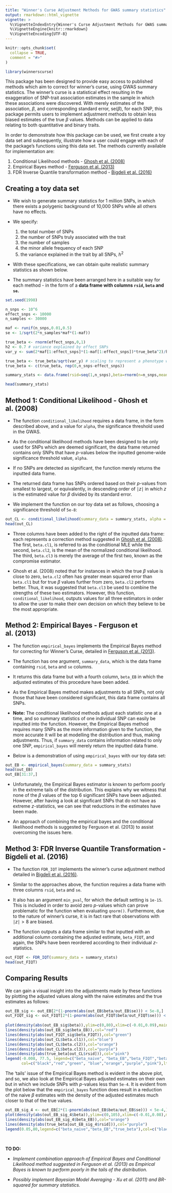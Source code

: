 ```yaml
---
title: "Winner's Curse Adjustment Methods for GWAS summary statistics"
output: rmarkdown::html_vignette
vignette: >
  %\VignetteIndexEntry{Winner's Curse Adjustment Methods for GWAS summary statistics}
  %\VignetteEngine{knitr::rmarkdown}
  %\VignetteEncoding{UTF-8}
---
```


```r
knitr::opts_chunk$set(
  collapse = TRUE,
  comment = "#>"
)
```

```r
library(winnerscurse)
```


This package has been designed to provide easy access to published methods which aim to correct for winner's curse, using GWAS summary statistics. The winner's curse is a statistical effect resulting in the exaggeration of SNP-trait association estimates in the sample in which these associations were discovered. With merely estimates of the association, $\beta$, and corresponding standard error, $\text{se}(\beta)$, for each SNP, this package permits users to implement adjustment methods to obtain less biased estimates of the true $\beta$ values. Methods can be applied to data relating to both quantitative and binary traits.

In order to demonstrate how this package can be used, we first create a toy data set and subsequently, illustrate how a user could engage with each of the package's functions using this data set. The methods currently available for implementation are: 

1. Conditional Likelihood methods - [Ghosh et al. (2008)](https://www.ncbi.nlm.nih.gov/pmc/articles/PMC2665019/)
2. Empirical Bayes method - [Ferguson et al. (2013)](https://www.ncbi.nlm.nih.gov/pmc/articles/PMC4048064/) 
3. FDR Inverse Quantile transformation method - [Bigdeli et al. (2016)](https://www.ncbi.nlm.nih.gov/pmc/articles/PMC5013908/) 



## Creating a toy data set

- We wish to generate summary statistics for 1 million SNPs, in which there exists a polygenic background of 10,000 SNPs while all others have no effects.

- We specify:
  1. the total number of SNPs
  2. the number of SNPs truly associated with the trait
  3. the number of samples
  4. the minor allele frequency of each SNP 
  5. the variance explained in the trait by all SNPs, $h^2$ 

- With these specifications, we can obtain quite realistic summary statistics as shown below.

- The summary statistics have been arranged here in a suitable way for each method - in the form of a **data frame with columns `rsid`, `beta` and `se`.** 

```r
set.seed(1998)

n_snps <- 10^6
effect_snps <- 10000
n_samples <- 30000

maf <- runif(n_snps,0.01,0.5)
se <- 1/sqrt(2*n_samples*maf*(1-maf))

true_beta <- rnorm(effect_snps,0,1)
h2 <- 0.7 # variance explained by effect SNPs
var_y <- sum(2*maf[1:effect_snps]*(1-maf[1:effect_snps])*true_beta^2)/h2

true_beta <- true_beta/sqrt(var_y) # scaling to represent a phenotype with variance 1
true_beta <- c(true_beta, rep(0,n_snps-effect_snps))

summary_stats <- data.frame(rsid=seq(1,n_snps),beta=rnorm(n=n_snps,mean=true_beta,sd=se),se=se)

head(summary_stats)
```

## Method 1: Conditional Likelihood - Ghosh et al. (2008)

- The function `conditional_likelihood` requires a data frame, in the form described above, and a value for `alpha`, the significance threshold used in the GWAS. 

- As the conditional likelihood methods have been designed to be only used for SNPs which are deemed significant, the data frame returned contains only SNPs that have $p$-values below the inputted genome-wide significance threshold value, `alpha`.

- If no SNPs are detected as significant, the function merely returns the inputted data frame. 

- The returned data frame has SNPs ordered based on their $p$-values from smallest to largest, or equivalently, in descending order of $\mid z \mid$ in which $z$ is the estimated value for $\beta$ divided by its standard error. 

- We implement the function on our toy data set as follows, choosing a significance threshold of `5e-8`:

```r

out_CL <- conditional_likelihood(summary_data = summary_stats, alpha = 5e-8) 
head(out_CL)
```

- Three columns have been added to the right of the inputted data frame: each represents a correction method suggested in [Ghosh et al. (2008)](https://www.ncbi.nlm.nih.gov/pmc/articles/PMC2665019/). The first, `beta.cl1`, is referred to as the conditional MLE while the second, `beta.cl2`, is the mean of the normalized conditional likelihood. The third, `beta.cl3` is merely the average of the first two, known as the compromise estimator. 

- Ghosh et al. (2008) noted that for instances in which the true $\beta$ value is close to zero, `beta.cl2` often has greater mean squared error than `beta.cl1` but for true $\beta$ values further from zero, `beta.cl2` performs better. Thus, it was suggested that `beta.cl3` be used to combine the strengths of these two estimators. However, this function, `conditional_likelihood`, outputs values for all three estimators in order to allow the user to make their own decision on which they believe to be the most appropriate. 


## Method 2: Empirical Bayes - Ferguson et al. (2013)

- The function `empirical_bayes` implements the Empirical Bayes method for correcting for Winner's Curse, detailed in [Ferguson et al. (2013)](https://www.ncbi.nlm.nih.gov/pmc/articles/PMC4048064/). 

- The function has one argument, `summary_data`, which is the data frame containing `rsid`, `beta` and `se` columns. 

- It returns this data frame but with a fourth column, `beta_EB` in which the adjusted estimates of this procedure have been added. 

- As the Empirical Bayes method makes adjustments to all SNPs, not only those that have been considered significant, this data frame contains all SNPs.  

- **Note:** The conditional likelihood methods adjust each statistic one at a time, and so summary statistics of one individual SNP can easily be inputted into the function. However, the Empirical Bayes method requires many SNPs as the more information given to the function, the more accurate it will be at modelling the distribution and thus, making adjustments. Thus, if `summary_data` contains information related to only one SNP, `empirical_bayes` will merely return the inputted data frame. 

- Below is a demonstration of using `empirical_bayes` with our toy data set:

```r
out_EB <- empirical_bayes(summary_data = summary_stats)
head(out_EB)
out_EB[31:37,]
```


- Unfortunately, the Empirical Bayes estimator is known to perform poorly in the extreme tails of the distribution. This explains why we witness that none of the $\beta$ values of the top 6 significant SNPs have been adjusted. However, after having a look at significant SNPs that do not have as extreme $z$-statistics, we can see that reductions in the estimates have been made.
 
- An approach of combining the empirical bayes and the conditional likelihood methods is suggested by Ferguson et al. (2013) to assist overcoming the issues here. 


## Method 3: FDR Inverse Quantile Transformation - Bigdeli et al. (2016)

- The function `FDR_IQT` implements the winner's curse adjustment method detailed in [Bigdeli et al. (2016)](https://www.ncbi.nlm.nih.gov/pmc/articles/PMC5013908/). 

- Similar to the approaches above, the function requires a data frame with three columns `rsid`, `beta` and `se`. 

- It also has an argument `min_pval`, for which the default setting is `1e-15`. This is included in order to avoid zero $p$-values which can prove problematic for the function when evaluating `qnorm()`. Furthermore, due to the nature of winner's curse, it is in fact rare that observations with $\mid z \mid > 8$ are biased. 

- The function outputs a data frame similar to that inputted with an additional column containing the adjusted estimate, `beta_FIQT`, and again, the SNPs have been reordered according to their individual $z$-statistics. 

```r
out_FIQT <- FDR_IQT(summary_data = summary_stats)
head(out_FIQT)
```



## Comparing Results

We can gain a visual insight into the adjustments made by these functions by plotting the adjusted values along with the naive estimates and the true estimates as follows: 

```r

out_EB_sig <- out_EB[2*(1-pnorm(abs(out_EB$beta/out_EB$se))) < 5e-8,]
out_FIQT_sig <- out_FIQT[2*(1-pnorm(abs(out_FIQT$beta/out_FIQT$se))) < 5e-8,]
  
plot(density(abs(out_EB_sig$beta)),ylim=c(0,80),xlim=c(-0.01,0.09),main="Comparing Winner's Curse Methods")
lines(density(abs(out_EB_sig$beta_EB)),col="red")
lines(density(abs(out_FIQT_sig$beta_FIQT)),col="green")
lines(density(abs(out_CL$beta.cl1)),col="blue")
lines(density(abs(out_CL$beta.cl2)),col="orange")
lines(density(abs(out_CL$beta.cl3)),col="purple")
lines(density(abs(true_beta[out_CL$rsid])),col="pink")
legend(-0.008, 77.5, legend=c("beta_naive", "beta_EB","beta_FIQT","beta.cl1","beta.cl2","beta.cl3","true_beta"),
       col=c("black","red","green", "blue","orange","purple","pink"),lty=1)

```


The 'tails' issue of the Empirical Bayes method is evident in the above plot, and so, we also look at the Empirical Bayes adjusted estimates on their own but in which we include SNPs with $p$-values less than `5e-4`. It is evident from the plot below that the `empirical_bayes` function does result in a reduction of the naive $\beta$ estimates with the density of the adjusted estimates much closer to that of the true values. 

```r
out_EB_sig_4 <- out_EB[2*(1-pnorm(abs(out_EB$beta/out_EB$se))) < 5e-4,]
plot(density(abs(out_EB_sig_4$beta)),ylim=c(0,105),xlim=c(-0.01,0.08),main="Empirical Bayes Method")
lines(density(abs(out_EB_sig_4$beta_EB)),col="orange")
lines(density(abs(true_beta[out_EB_sig_4$rsid])),col="purple")
legend(0.05,80,legend=c("beta_naive","beta_EB","true_beta"),col=c("black","orange","purple"),lty=1)
```



$~$
$~$

**TO DO:** 

- *Implement combination approach of Empirical Bayes and Conditional Likelihood method suggested in Ferguson et al. (2013) as Empirical Bayes is known to perform poorly in the tails of the distribution.*

- *Possibly implement Bayesian Model Averaging - Xu et al. (2011) and BR-squared for summary statistics.*








